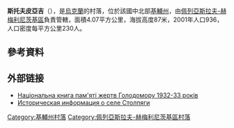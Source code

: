 {{coord|50|3|52|N|31|20|55|E|scale:30000|display=title}}

'''斯托夫皮亞吉'''（{{lang-uk|Стовп'яги}}），是[[烏克蘭|烏克蘭]]的村落，位於該國中北部[[基輔州|基輔州]]，由[[佩列亞斯拉夫-赫梅利尼茨基區|佩列亞斯拉夫-赫梅利尼茨基區]]負責管轄，面積4.07平方公里，海拔高度87米，2001年人口936，人口密度每平方公里230人。

==參考資料==
{{reflist}}

==外部链接==
* [https://web.archive.org/web/20130925094429/http://www.memory.gov.ua/data/upload/publication/main/ua/1090/19.pdf Національна книга пам'яті жертв Голодомору 1932-33 років]
* [http://www.surnameindex.info/info/poltava/pereyaslav/stolpyagi/index.html Историческая информация о селе Столпяги] {{Wayback|url=http://www.surnameindex.info/info/poltava/pereyaslav/stolpyagi/index.html |date=20210214022721 }} {{ref-ru}}

{{DEFAULTSORT:Стовп'яги}}
[[Category:基輔州村落|Category:基輔州村落]]
[[Category:佩列亞斯拉夫-赫梅利尼茨基區村落|Category:佩列亞斯拉夫-赫梅利尼茨基區村落]]


{{Kiev-geo-stub}}